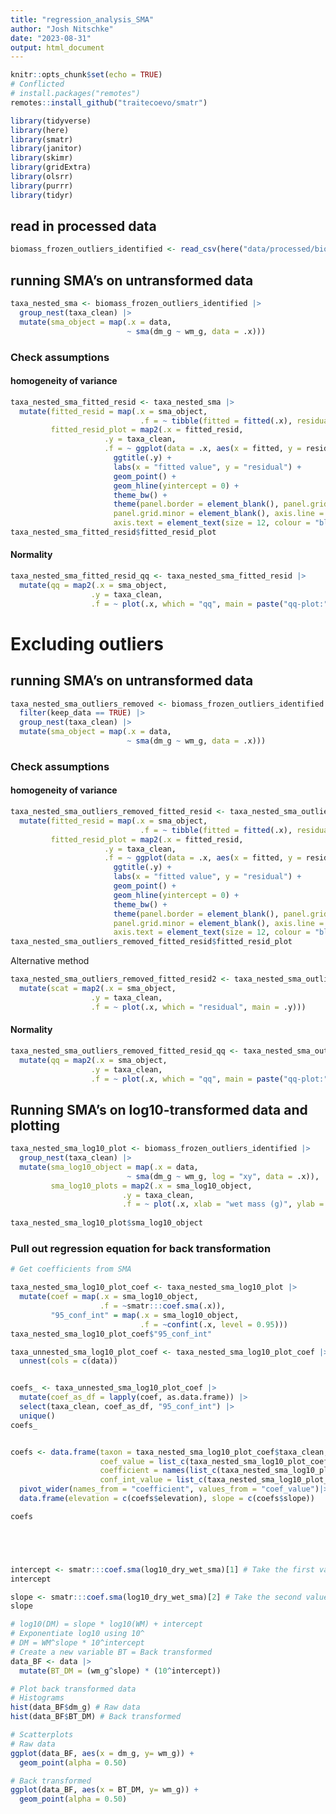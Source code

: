 ```yaml
---
title: "regression_analysis_SMA"
author: "Josh Nitschke"
date: "2023-08-31"
output: html_document
---
```


```r
knitr::opts_chunk$set(echo = TRUE)
# Conflicted
# install.packages("remotes")
remotes::install_github("traitecoevo/smatr")

library(tidyverse)
library(here)
library(smatr)
library(janitor)
library(skimr)
library(gridExtra)
library(olsrr)
library(purrr)
library(tidyr)
```

## read in processed data
```r
biomass_frozen_outliers_identified <- read_csv(here("data/processed/biomass_frozen_outliers_identified.csv"))
```

## running SMA's on untransformed data
```r
taxa_nested_sma <- biomass_frozen_outliers_identified |> 
  group_nest(taxa_clean) |>
  mutate(sma_object = map(.x = data,
                          ~ sma(dm_g ~ wm_g, data = .x)))

```

### Check assumptions

#### homogeneity of variance
```r
taxa_nested_sma_fitted_resid <- taxa_nested_sma |> 
  mutate(fitted_resid = map(.x = sma_object,
                             .f = ~ tibble(fitted = fitted(.x), residuals = residuals(.x))),
         fitted_resid_plot = map2(.x = fitted_resid,
                     .y = taxa_clean,
                     .f = ~ ggplot(data = .x, aes(x = fitted, y = residuals)) + 
                       ggtitle(.y) +
                       labs(x = "fitted value", y = "residual") +
                       geom_point() + 
                       geom_hline(yintercept = 0) +
                       theme_bw() + 
                       theme(panel.border = element_blank(), panel.grid.major = element_blank(), 
                       panel.grid.minor = element_blank(), axis.line = element_line(colour = "black"), 
                       axis.text = element_text(size = 12, colour = "black"), axis.title = element_text(size = 14))))
taxa_nested_sma_fitted_resid$fitted_resid_plot

```

#### Normality
```r
taxa_nested_sma_fitted_resid_qq <- taxa_nested_sma_fitted_resid |>
  mutate(qq = map2(.x = sma_object,
                  .y = taxa_clean,
                  .f = ~ plot(.x, which = "qq", main = paste("qq-plot:",.y))))
```
# Excluding outliers
## running SMA's on untransformed data
```r
taxa_nested_sma_outliers_removed <- biomass_frozen_outliers_identified |> 
  filter(keep_data == TRUE) |>
  group_nest(taxa_clean) |>
  mutate(sma_object = map(.x = data,
                          ~ sma(dm_g ~ wm_g, data = .x)))

```

### Check assumptions

#### homogeneity of variance
```r
taxa_nested_sma_outliers_removed_fitted_resid <- taxa_nested_sma_outliers_removed |> 
  mutate(fitted_resid = map(.x = sma_object,
                             .f = ~ tibble(fitted = fitted(.x), residuals = residuals(.x))),
         fitted_resid_plot = map2(.x = fitted_resid,
                     .y = taxa_clean,
                     .f = ~ ggplot(data = .x, aes(x = fitted, y = residuals)) + 
                       ggtitle(.y) +
                       labs(x = "fitted value", y = "residual") +
                       geom_point() + 
                       geom_hline(yintercept = 0) +
                       theme_bw() + 
                       theme(panel.border = element_blank(), panel.grid.major = element_blank(), 
                       panel.grid.minor = element_blank(), axis.line = element_line(colour = "black"), 
                       axis.text = element_text(size = 12, colour = "black"), axis.title = element_text(size = 14))))
taxa_nested_sma_outliers_removed_fitted_resid$fitted_resid_plot

```
Alternative method
```r
taxa_nested_sma_outliers_removed_fitted_resid2 <- taxa_nested_sma_outliers_removed |>
  mutate(scat = map2(.x = sma_object,
                  .y = taxa_clean,
                  .f = ~ plot(.x, which = "residual", main = .y)))
```

#### Normality
```r
taxa_nested_sma_outliers_removed_fitted_resid_qq <- taxa_nested_sma_outliers_removed_fitted_resid |>
  mutate(qq = map2(.x = sma_object,
                  .y = taxa_clean,
                  .f = ~ plot(.x, which = "qq", main = paste("qq-plot:",.y))))
```


## Running SMA's on log10-transformed data and plotting
```r
taxa_nested_sma_log10_plot <- biomass_frozen_outliers_identified |> 
  group_nest(taxa_clean) |>
  mutate(sma_log10_object = map(.x = data,
                          ~ sma(dm_g ~ wm_g, log = "xy", data = .x)),
         sma_log10_plots = map2(.x = sma_log10_object,
                         .y = taxa_clean,
                         .f = ~ plot(.x, xlab = "wet mass (g)", ylab = "dry mass (g)", main = .y)))
         
taxa_nested_sma_log10_plot$sma_log10_object
```

### Pull out regression equation for back transformation

```r
# Get coefficients from SMA

taxa_nested_sma_log10_plot_coef <- taxa_nested_sma_log10_plot |>
  mutate(coef = map(.x = sma_log10_object,
                    .f = ~smatr:::coef.sma(.x)),
         "95_conf_int" = map(.x = sma_log10_object,
                             .f = ~confint(.x, level = 0.95)))
taxa_nested_sma_log10_plot_coef$"95_conf_int"

taxa_unnested_sma_log10_plot_coef <- taxa_nested_sma_log10_plot_coef |>
  unnest(cols = c(data))


coefs_ <- taxa_unnested_sma_log10_plot_coef |>
  mutate(coef_as_df = lapply(coef, as.data.frame)) |>
  select(taxa_clean, coef_as_df, "95_conf_int") |>
  unique()
coefs_


coefs <- data.frame(taxon = taxa_nested_sma_log10_plot_coef$taxa_clean, 
                    coef_value = list_c(taxa_nested_sma_log10_plot_coef$coef), 
                    coefficient = names(list_c(taxa_nested_sma_log10_plot_coef$coef)),
                    conf_int_value = list_c(taxa_nested_sma_log10_plot_coef$"95_conf_int")) |> 
  pivot_wider(names_from = "coefficient", values_from = "coef_value")|>
  data.frame(elevation = c(coefs$elevation), slope = c(coefs$slope))

coefs





intercept <- smatr:::coef.sma(log10_dry_wet_sma)[1] # Take the first value
intercept

slope <- smatr:::coef.sma(log10_dry_wet_sma)[2] # Take the second value
slope

# log10(DM) = slope * log10(WM) + intercept
# Exponentiate log10 using 10^
# DM = WM^slope * 10^intercept
# Create a new variable BT = Back transformed 
data_BF <- data |> 
  mutate(BT_DM = (wm_g^slope) * (10^intercept))  

# Plot back transformed data
# Histograms
hist(data_BF$dm_g) # Raw data
hist(data_BF$BT_DM) # Back transformed

# Scatterplots
# Raw data
ggplot(data_BF, aes(x = dm_g, y= wm_g)) +
  geom_point(alpha = 0.50) 

# Back transformed
ggplot(data_BF, aes(x = BT_DM, y= wm_g)) +
  geom_point(alpha = 0.50)
```
